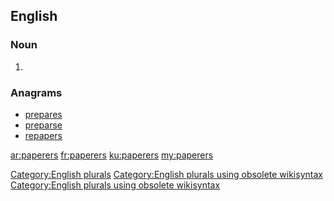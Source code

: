 ==English==

===Noun===
{{head|en}}

# {{plural of|paperer}}

===Anagrams===
* [[prepares#English|prepares]]
* [[preparse#English|preparse]]
* [[repapers#English|repapers]]

[[Category:English plurals]][[Category:English plurals using obsolete wikisyntax]][[Category:English plurals using obsolete wikisyntax]]

[[ar:paperers]]
[[fr:paperers]]
[[ku:paperers]]
[[my:paperers]]